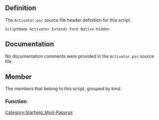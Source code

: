 {{Script_Object_Summary
| title = Activator
| name = [[SFM:Script-Activator|Activator]]
| extends = [[SFM:Script-Form|Form]] → [[SFM:Script-ScriptObject|ScriptObject]]
| flags = Native, Hidden
}}


== Definition ==
The <code>Activator.psc</code> source file header definition for this script.

<source lang="papyrus">
ScriptName Activator Extends Form Native Hidden
</source>


== Documentation ==
No documentation comments were provided in the <code>Activator.psc</code> source file.


== Member ==
The members that belong to this script, grouped by kind.

=== Function ===
{{Script_Object_Member_Summary
| title = IsRadio
| script = [[SFM:Script-Activator|Activator]]
| name = [[SFM:Script-Activator/IsRadio|IsRadio]]
| kind = Function
| flags = Native
| returns = bool
| documentation = Returns whether this activator is a radio or not
}}


[[Category:Starfield_Mod-Papyrus]]
